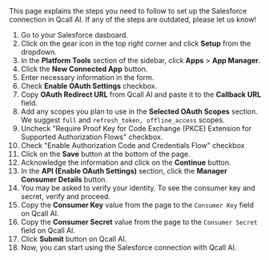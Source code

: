 
<Info>
    This page explains the steps you need to follow to set up the Salesforce
    connection in Qcall AI. If any of the steps are outdated, please let us know!
</Info>

1. Go to your Salesforce dasboard.
1. Click on the gear icon in the top right corner and click **Setup** from the dropdown.
1. In the **Platform Tools** section of the sidebar, click **Apps** > **App Manager**.
1. Click the **New Connected App** button.
1. Enter necessary information in the form.
1. Check **Enable OAuth Settings** checkbox.
1. Copy **OAuth Redirect URL** from Qcall AI and paste it to the **Callback URL** field.
1. Add any scopes you plan to use in the **Selected OAuth Scopes** section. We suggest `full` and `refresh_token, offline_access` scopes.
1. Uncheck "Require Proof Key for Code Exchange (PKCE) Extension for Supported Authorization Flows" checkbox.
1. Check "Enable Authorization Code and Credentials Flow" checkbox
1. Click on the **Save** button at the bottom of the page.
1. Acknowledge the information and click on the **Continue** button.
1. In the **API (Enable OAuth Settings)** section, click the **Manager Consumer Details** button.
1. You may be asked to verify your identity. To see the consumer key and secret, verify and proceed.
1. Copy the **Consumer Key** value from the page to the `Consumer Key` field on Qcall AI.
1. Copy the **Consumer Secret** value from the page to the `Consumer Secret` field on Qcall AI.
1. Click **Submit** button on Qcall AI.
1. Now, you can start using the Salesforce connection with Qcall AI.
